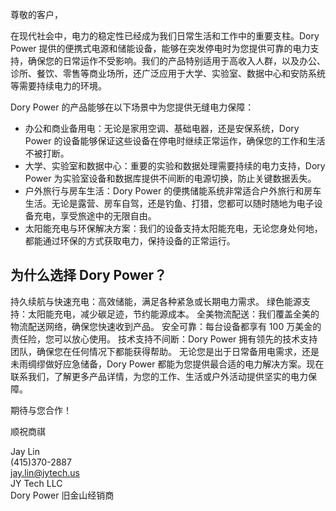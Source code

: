 尊敬的客户，

在现代社会中，电力的稳定性已经成为我们日常生活和工作中的重要支柱。Dory Power 提供的便携式电源和储能设备，能够在突发停电时为您提供可靠的电力支持，确保您的日常运作不受影响。我们的产品特别适用于高收入人群，以及办公、诊所、餐饮、零售等商业场所，还广泛应用于大学、实验室、数据中心和安防系统等需要持续电力的环境。

Dory Power 的产品能够在以下场景中为您提供无缝电力保障：

* 办公和商业备用电：无论是家用空调、基础电器，还是安保系统，Dory Power 的设备能够保证这些设备在停电时继续正常运作，确保您的工作和生活不被打断。
* 大学、实验室和数据中心：重要的实验和数据处理需要持续的电力支持，Dory Power 为实验室设备和数据库提供不间断的电源切换，防止关键数据丢失。
* 户外旅行与房车生活：Dory Power 的便携储能系统非常适合户外旅行和房车生活。无论是露营、房车自驾，还是钓鱼、打猎，您都可以随时随地为电子设备充电，享受旅途中的无限自由。
* 太阳能充电与环保解决方案：我们的设备支持太阳能充电，无论您身处何地，都能通过环保的方式获取电力，保持设备的正常运行。

## 为什么选择 Dory Power？

持久续航与快速充电：高效储能，满足各种紧急或长期电力需求。
绿色能源支持：太阳能充电，减少碳足迹，节约能源成本。
全美物流配送：我们覆盖全美的物流配送网络，确保您快速收到产品。
安全可靠：每台设备都享有 100 万美金的责任险，您可以放心使用。
技术支持不间断：Dory Power 拥有领先的技术支持团队，确保您在任何情况下都能获得帮助。
无论您是出于日常备用电需求，还是未雨绸缪做好应急储备，Dory Power 都能为您提供最合适的电力解决方案。现在联系我们，了解更多产品详情，为您的工作、生活或户外活动提供坚实的电力保障。

期待与您合作！

顺祝商祺

Jay Lin  
(415)370-2887  
[jay.lin@jytech.us](mailto:jay.lin@jytech.us)  
JY Tech LLC  
Dory Power 旧金山经销商
